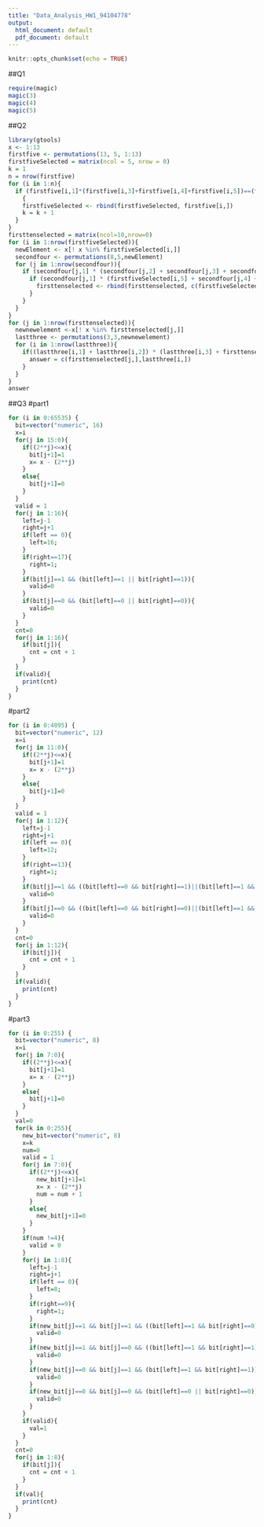 ```yaml
---
title: "Data_Analysis_HW1_94104778"
output:
  html_document: default
  pdf_document: default
---
```


```r
knitr::opts_chunk$set(echo = TRUE)
```

##Q1

```r
require(magic)
magic(3)
magic(4)
magic(5)
```

##Q2

```r
library(gtools)
x <- 1:13
firstfive <- permutations(13, 5, 1:13)
firstfiveSelected = matrix(ncol = 5, nrow = 0)
k = 1
n = nrow(firstfive)
for (i in 1:n){
  if (firstfive[i,1]*(firstfive[i,3]+firstfive[i,4]+firstfive[i,5])==(firstfive[i,2]+firstfive[i,3])^2)
    {
    firstfiveSelected <- rbind(firstfiveSelected, firstfive[i,])
    k = k + 1
  }
}
firsttenselected = matrix(ncol=10,nrow=0)
for (i in 1:nrow(firstfiveSelected)){
  newElement <- x[! x %in% firstfiveSelected[i,]]
  secondfour <- permutations(8,5,newElement)
  for (j in 1:nrow(secondfour)){
    if (secondfour[j,1] * (secondfour[j,2] + secondfour[j,3] + secondfour[j,4]) == (secondfour[j,1] + secondfour[j,2])^2){
      if (secondfour[j,1] * (firstfiveSelected[i,5] + secondfour[j,4] + secondfour[j,5]) == (secondfour[j,2] + secondfour[j,1]) * (secondfour[j,2] + secondfour[j,3] + secondfour[j,4])){
        firsttenselected <- rbind(firsttenselected, c(firstfiveSelected[i,], secondfour[j, ]))
      }
    }
  }
}
for (j in 1:nrow(firsttenselected)){
  newnewelement <-x[! x %in% firsttenselected[j,]]
  lastthree <- permutations(3,3,newnewelement)
  for (i in 1:nrow(lastthree)){
    if((lastthree[i,1] + lastthree[i,2]) * (lastthree[i,3] + firsttenselected[j,10]) == (lastthree[i,2] + lastthree[i,3])^2){
      answer = c(firsttenselected[j,],lastthree[i,])
    }
  }
}
answer
```
##Q3
#part1
```r
for (i in 0:65535) {
  bit=vector("numeric", 16)
  x=i
  for(j in 15:0){
    if((2**j)<=x){
      bit[j+1]=1
      x= x - (2**j)
    }
    else{
      bit[j+1]=0
    }
  }
  valid = 1
  for(j in 1:16){
    left=j-1
    right=j+1
    if(left == 0){
      left=16;
    }
    if(right==17){
      right=1;
    }
    if(bit[j]==1 && (bit[left]==1 || bit[right]==1)){
      valid=0
    }
    if(bit[j]==0 && (bit[left]==0 || bit[right]==0)){
      valid=0
    }
  }
  cnt=0
  for(j in 1:16){
    if(bit[j]){
      cnt = cnt + 1
    }
  }
  if(valid){
    print(cnt)
  }
}
```
#part2
```r
for (i in 0:4095) {
  bit=vector("numeric", 12)
  x=i
  for(j in 11:0){
    if((2**j)<=x){
      bit[j+1]=1
      x= x - (2**j)
    }
    else{
      bit[j+1]=0
    }
  }
  valid = 1
  for(j in 1:12){
    left=j-1
    right=j+1
    if(left == 0){
      left=12;
    }
    if(right==13){
      right=1;
    }
    if(bit[j]==1 && ((bit[left]==0 && bit[right]==1)||(bit[left]==1 && bit[right]==0))){
      valid=0
    }
    if(bit[j]==0 && ((bit[left]==0 && bit[right]==0)||(bit[left]==1 && bit[right]==1))){
      valid=0
    }
  }
  cnt=0
  for(j in 1:12){
    if(bit[j]){
      cnt = cnt + 1
    }
  }
  if(valid){
    print(cnt)
  }
}
```
#part3
```r
for (i in 0:255) {
  bit=vector("numeric", 8)
  x=i
  for(j in 7:0){
    if((2**j)<=x){
      bit[j+1]=1
      x= x - (2**j)
    }
    else{
      bit[j+1]=0
    }
  }
  val=0
  for(k in 0:255){
    new_bit=vector("numeric", 8)
    x=k
    num=0
    valid = 1
    for(j in 7:0){
      if((2**j)<=x){
        new_bit[j+1]=1
        x= x - (2**j)
        num = num + 1
      }
      else{
        new_bit[j+1]=0
      }
    }
    if(num !=4){
      valid = 0
    }
    for(j in 1:8){
      left=j-1
      right=j+1
      if(left == 0){
        left=8;
      }
      if(right==9){
        right=1;
      }
      if(new_bit[j]==1 && bit[j]==1 && ((bit[left]==1 && bit[right]==0)||(bit[left]==0 && bit[right]==1))){
        valid=0
      }
      if(new_bit[j]==1 && bit[j]==0 && ((bit[left]==1 && bit[right]==1)||(bit[left]==0 && bit[right]==0))){
        valid=0
      }
      if(new_bit[j]==0 && bit[j]==1 && (bit[left]==1 && bit[right]==1)){
        valid=0
      }
      if(new_bit[j]==0 && bit[j]==0 && (bit[left]==0 || bit[right]==0)){
        valid=0
      }
    }
    if(valid){
      val=1
    }
  }
  cnt=0
  for(j in 1:8){
    if(bit[j]){
      cnt = cnt + 1
    }
  }
  if(val){
    print(cnt)
  }
}
```

